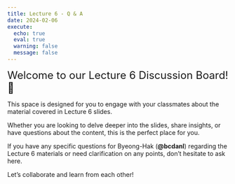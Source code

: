 ```yaml
---
title: Lecture 6 - Q & A
date: 2024-02-06
execute: 
  echo: true
  eval: true
  warning: false
  message: false
---
```


<font size = "5">Welcome to our Lecture 6 Discussion Board! 👋 </font>


This space is designed for you to engage with your classmates about the material covered in Lecture 6 slides.

Whether you are looking to delve deeper into the slides, share insights, or have questions about the content, this is the perfect place for you.

If you have any specific questions for Byeong-Hak (**@bcdanl**) regarding the Lecture 6 materials or need clarification on any points, don't hesitate to ask here. 

Let's collaborate and learn from each other!

